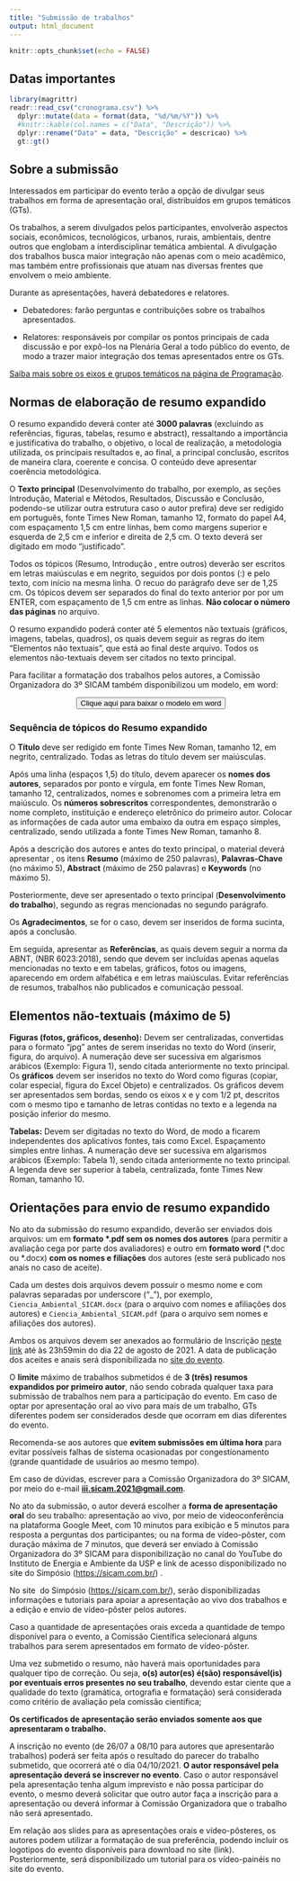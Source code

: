 ```yaml
---
title: "Submissão de trabalhos"
output: html_document
---
```


```r
knitr::opts_chunk$set(echo = FALSE)
```

## Datas importantes

```r
library(magrittr)
readr::read_csv("cronograma.csv") %>% 
  dplyr::mutate(data = format(data, "%d/%m/%Y")) %>% 
  #knitr::kable(col.names = c("Data", "Descrição")) %>% 
  dplyr::rename("Data" = data, "Descrição" = descricao) %>% 
  gt::gt()
```

## Sobre a submissão

Interessados em participar do evento terão a opção de divulgar seus trabalhos em forma de apresentação oral, distribuídos em grupos temáticos (GTs).

Os trabalhos, a serem divulgados pelos participantes, envolverão aspectos sociais, econômicos, tecnológicos, urbanos, rurais, ambientais, dentre outros que englobam a interdisciplinar temática ambiental. A divulgação dos trabalhos busca maior integração não apenas com o meio acadêmico, mas também entre profissionais que atuam nas diversas frentes que envolvem o meio ambiente.

Durante as apresentações, haverá debatedores e relatores.

-   Debatedores: farão perguntas e contribuições sobre os trabalhos apresentados.

-   Relatores: responsáveis por compilar os pontos principais de cada discussão e por expô-los na Plenária Geral a todo público do evento, de modo a trazer maior integração dos temas apresentados entre os GTs.

[Saiba mais sobre os eixos e grupos temáticos na página de Programação](../programacao).

## Normas de elaboração de resumo expandido

O resumo expandido deverá conter até **3000 palavras** (excluindo as referências, figuras, tabelas, resumo e abstract), ressaltando a importância e justificativa do trabalho, o objetivo, o local de realização, a metodologia utilizada, os principais resultados e, ao final, a principal conclusão, escritos de maneira clara, coerente e concisa. O conteúdo deve apresentar coerência metodológica.

O **Texto principal** (Desenvolvimento do trabalho, por exemplo, as seções Introdução, Material e Métodos, Resultados, Discussão e Conclusão, podendo-se utilizar outra estrutura caso o autor prefira) deve ser redigido em português, fonte Times New Roman, tamanho 12, formato do papel A4, com espaçamento 1,5 cm entre linhas, bem como margens superior e esquerda de 2,5 cm e inferior e direita de 2,5 cm. O texto deverá ser digitado em modo "justificado".

Todos os tópicos (Resumo, Introdução , entre outros) deverão ser escritos em letras maiúsculas e em negrito, seguidos por dois pontos (:) e pelo texto, com início na mesma linha. O recuo do parágrafo deve ser de 1,25 cm. Os tópicos devem ser separados do final do texto anterior por por um ENTER, com espaçamento de 1,5 cm entre as linhas. **Não colocar o número das páginas** no arquivo.

O resumo expandido poderá conter até 5 elementos não textuais (gráficos, imagens, tabelas, quadros), os quais devem seguir as regras do item "Elementos não textuais", que está ao final deste arquivo. Todos os elementos não-textuais devem ser citados no texto principal.

Para facilitar a formatação dos trabalhos pelos autores, a Comissão Organizadora do 3º SICAM também disponibilizou um modelo, em word:

<center> <a href="https://drive.google.com/file/d/1Y7mt43eXgG7e9-5mZGquhP4MtGClnlsk/view" target="_blank"><button type="button" class="btn btn-success">Clique aqui para baixar o modelo em word </button></center></a>




### Sequência de tópicos do Resumo expandido



O **Título** deve ser redigido em fonte Times New Roman, tamanho 12, em negrito, centralizado. Todas as letras do título devem ser maiúsculas.

Após uma linha (espaços 1,5) do título, devem aparecer os **nomes dos autores**, separados por ponto e vírgula, em fonte Times New Roman, tamanho 12, centralizados, nomes e sobrenomes com a primeira letra em maiúsculo. Os **números sobrescritos** correspondentes, demonstrarão o nome completo, instituição e endereço eletrônico do primeiro autor. Colocar as informações de cada autor uma embaixo da outra em espaço simples, centralizado, sendo utilizada a fonte Times New Roman, tamanho 8.  

Após a descrição dos autores e antes do texto principal, o material deverá apresentar , os itens **Resumo** (máximo de 250 palavras), **Palavras-Chave** (no máximo 5), **Abstract** (máximo de 250 palavras) e **Keywords** (no máximo 5).

Posteriormente, deve ser apresentado o texto principal (**Desenvolvimento do trabalho**), segundo as regras mencionadas no segundo parágrafo.

Os **Agradecimentos**, se for o caso, devem ser inseridos de forma sucinta, após a conclusão.

Em seguida, apresentar as **Referências**, as quais devem seguir a norma da ABNT, (NBR 6023:2018), sendo que devem ser incluídas apenas aquelas mencionadas no texto e em tabelas, gráficos, fotos ou imagens, aparecendo em ordem alfabética e em letras maiúsculas. Evitar referências de resumos, trabalhos não publicados e comunicação pessoal.



## Elementos não-textuais (máximo de 5)

**Figuras (fotos, gráficos, desenho):** Devem ser centralizadas, convertidas para o formato "jpg" antes de serem inseridas no texto do Word (inserir, figura, do arquivo). A numeração deve ser sucessiva em algarismos arábicos (Exemplo: Figura 1), sendo citada anteriormente no texto principal. Os **gráficos** devem ser inseridos no texto do Word como figuras (copiar, colar especial, figura do Excel Objeto) e centralizados. Os gráficos devem ser apresentados sem bordas, sendo os eixos x e y com 1/2 pt, descritos com o mesmo tipo e tamanho de letras contidas no texto e a legenda na posição inferior do mesmo.

**Tabelas:** Devem ser digitadas no texto do Word, de modo a ficarem independentes dos aplicativos fontes, tais como Excel. Espaçamento simples entre linhas. A numeração deve ser sucessiva em algarismos arábicos (Exemplo: Tabela 1), sendo citada anteriormente no texto principal. A legenda deve ser superior à tabela, centralizada, fonte Times New Roman, tamanho 10.

## Orientações para envio de resumo expandido

No ato da submissão do resumo expandido, deverão ser enviados dois arquivos: um em **formato \*.pdf sem os nomes dos autores** (para permitir a avaliação cega por parte dos avaliadores) e outro em **formato word** (\*.doc ou \*.docx) **com os nomes e filiações** dos autores (este será publicado nos anais no caso de aceite).

Cada um destes dois arquivos devem possuir o mesmo nome e com palavras separadas por underscore ("\_"), por exemplo, `Ciencia_Ambiental_SICAM.docx` (para o arquivo com nomes e afiliações dos autores) e `Ciencia_Ambiental_SICAM.pdf` (para o arquivo sem nomes e afiliações dos autores).

Ambos os arquivos devem ser anexados ao formulário de Inscrição [neste link](https://forms.gle/sew1gi3Bojd2RVEu7) até às 23h59min do dia 22 de agosto de 2021. A data de publicação dos aceites e anais será disponibilizada no [site do evento](https://sicam.com.br/).

O **limite** máximo de trabalhos submetidos é de **3 (três) resumos expandidos por primeiro autor**, não sendo cobrada qualquer taxa para submissão de trabalhos nem para a participação do evento. Em caso de optar por apresentação oral ao vivo para mais de um trabalho, GTs diferentes podem ser considerados desde que ocorram em dias diferentes do evento.

Recomenda-se aos autores que **evitem submissões em última hora** para evitar possíveis falhas de sistema ocasionadas por congestionamento (grande quantidade de usuários ao mesmo tempo). 

Em caso de dúvidas, escrever para a Comissão Organizadora do 3º SICAM, por meio do e-mail [**iii.sicam.2021\@gmail.com**](mailto:iii.sicam.2021@gmail.com).



No ato da submissão, o autor deverá escolher a **forma de apresentação oral** do seu trabalho: apresentação ao vivo, por meio de videoconferência na plataforma Google Meet, com 10 minutos para exibição e 5 minutos para resposta a perguntas dos participantes; ou na forma de vídeo-pôster, com duração máxima de 7 minutos, que deverá ser enviado à Comissão Organizadora do 3º SICAM para disponibilização no canal do YouTube do Instituto de Energia e Ambiente da USP e link de acesso disponibilizado no site do Simpósio (<https://sicam.com.br/>) . 

No site  do Simpósio (<https://sicam.com.br/>), serão disponibilizadas informações e tutoriais para apoiar a apresentação ao vivo dos trabalhos e a edição e envio de vídeo-pôster pelos autores.  


Caso a quantidade de apresentações orais exceda a quantidade de tempo disponível para o evento, a Comissão Científica selecionará alguns trabalhos para serem apresentados em formato de vídeo-pôster. 

Uma vez submetido o resumo, não haverá mais oportunidades para qualquer tipo de correção. Ou seja, **o(s) autor(es) é(são) responsável(is) por eventuais erros presentes no seu trabalho**, devendo estar ciente que a qualidade do texto (gramática, ortografia e formatação) será considerada como critério de avaliação pela comissão científica;

**Os certificados de apresentação serão enviados somente aos que apresentaram o trabalho.**

A inscrição no evento (de 26/07 a 08/10 para autores que apresentarão trabalhos) poderá ser feita após o resultado do parecer do trabalho submetido, que ocorrerá até o dia 04/10/2021. **O autor responsável pela apresentação deverá se inscrever no evento**. Caso o autor responsável pela apresentação tenha algum imprevisto e não possa participar do evento, o mesmo deverá solicitar que outro autor faça a inscrição para a apresentação ou deverá informar à Comissão Organizadora que o trabalho não será apresentado. 



Em relação aos slides para as apresentações orais e vídeo-pôsteres, os autores podem utilizar a formatação de sua preferência, podendo incluir os logotipos do evento disponíveis para download no site (link). Posteriormente, será disponibilizado um tutorial para os vídeo-painéis no site do evento.
